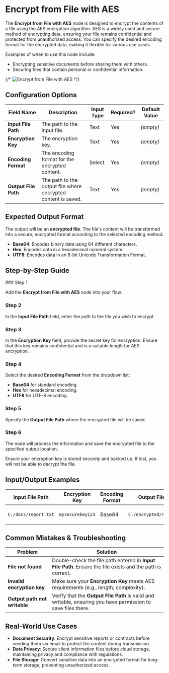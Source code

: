 
# Encrypt from File with AES

The **Encrypt from File with AES** node is designed to encrypt the contents of a file using the AES encryption algorithm. AES is a widely used and secure method of encrypting data, ensuring your file remains confidential and protected from unauthorized access. You can specify the desired encoding format for the encrypted data, making it flexible for various use cases.

Examples of when to use this node include:

- Encrypting sensitive documents before sharing them with others.
- Securing files that contain personal or confidential information.

{/* ![Encrypt from File with AES](./encrypt-from-file-with-aes.png) */}

## Configuration Options

| Field Name           | Description                                                   | Input Type | Required? | Default Value |
| -------------------- | ------------------------------------------------------------- | ---------- | --------- | ------------- |
| **Input File Path**  | The path to the input file.                                   | Text       | Yes       | _(empty)_     |
| **Encryption Key**   | The encryption key.                                           | Text       | Yes       | _(empty)_     |
| **Encoding Format**  | The encoding format for the encrypted content.                | Select     | Yes       | _(empty)_     |
| **Output File Path** | The path to the output file where encrypted content is saved. | Text       | Yes       | _(empty)_     |

## Expected Output Format

The output will be an **encrypted file**. The file's content will be transformed into a secure, encrypted format according to the selected encoding method.

- **Base64**: Encodes binary data using 64 different characters.
- **Hex**: Encodes data in a hexadecimal numeral system.
- **UTF8**: Encodes data in an 8-bit Unicode Transformation Format.

## Step-by-Step Guide

<Steps>
### Step 1

Add the **Encrypt from File with AES** node into your flow.

### Step 2

In the **Input File Path** field, enter the path to the file you wish to encrypt.

### Step 3

In the **Encryption Key** field, provide the secret key for encryption. Ensure that this key remains confidential and is a suitable length for AES encryption.

### Step 4

Select the desired **Encoding Format** from the dropdown list:

- **Base64** for standard encoding.
- **Hex** for hexadecimal encoding.
- **UTF8** for UTF-8 encoding.

### Step 5

Specify the **Output File Path** where the encrypted file will be saved.

### Step 6

The node will process the information and save the encrypted file to the specified output location.

</Steps>

<Callout type="warning" title="Important">
  Ensure your encryption key is stored securely and backed up. If lost, you will
  not be able to decrypt the file.
</Callout>

## Input/Output Examples

| Input File Path      | Encryption Key   | Encoding Format | Output File Path          | Result                                                              |
| -------------------- | ---------------- | --------------- | ------------------------- | ------------------------------------------------------------------- |
| `C:/docs/report.txt` | `mysecurekey123` | Base64          | `C:/encrypted/report.enc` | Encrypted file saved to `C:/encrypted/report.enc` in Base64 format. |

## Common Mistakes & Troubleshooting

| Problem                      | Solution                                                                                                      |
| ---------------------------- | ------------------------------------------------------------------------------------------------------------- |
| **File not found**           | Double-check the file path entered in **Input File Path**. Ensure the file exists and the path is correct.    |
| **Invalid encryption key**   | Make sure your **Encryption Key** meets AES requirements (e.g., length, complexity).                          |
| **Output path not writable** | Verify that the **Output File Path** is valid and writable, ensuring you have permission to save files there. |

## Real-World Use Cases

- **Document Security**: Encrypt sensitive reports or contracts before sending them via email to protect the content during transmission.
- **Data Privacy**: Secure client information files before cloud storage, maintaining privacy and compliance with regulations.
- **File Storage**: Convert sensitive data into an encrypted format for long-term storage, preventing unauthorized access.
